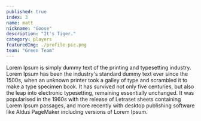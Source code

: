 ```yaml
---
published: true
index: 3
name: matt
nickname: "Goose"
description: "It's Tiger."
category: players
featuredImg: ./profile-pic.png
team: "Green Team"
---
```



<!-- const { nodes } = allMdx() -->
<!-- <MDXRenderer>{props.pageContext.frontmatter.blog}</MDXRenderer> -->

Lorem Ipsum is simply dummy text of the printing and typesetting industry. Lorem Ipsum has been the 
industry's standard dummy text ever since the 1500s, when an unknown printer took a galley of type 
and scrambled it to make a type specimen book. It has survived not only five centuries, but also 
the leap into electronic typesetting, remaining essentially unchanged. It was popularised in the 
1960s with the release of Letraset sheets containing Lorem Ipsum passages, and more recently with 
desktop publishing software like Aldus PageMaker including versions of Lorem Ipsum.
